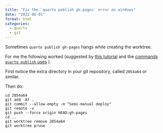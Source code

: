 ```yaml
---
title: "Fix the `quarto publish gh-pages` error on windows"
date: "2022-08-01"
format: html
categories:
  - quarto
  - git
---
```


Sometimes `quarto publish gh-pages` hangs while creating the worktree. 

For me the following worked (suggested by [this tutorial](https://opensource.com/article/21/4/git-worktree) and the [commands `quarto publish` uses](https://github.com/quarto-dev/quarto-cli/blob/046f7fc0228e4480b4d9af57f92b5538f8a27e5b/src/publish/gh-pages/gh-pages.ts) ).

First notice the extra directory in your git repository, called `2054a64` or similar. 

Then do: 
``` 
cd 2054a64 
git add -Af . 
git commit --allow-empty -m "Semi-manual deploy"
git remote -v
git push --force origin HEAD:gh-pages
cd ..
git worktree remove 2054a64 
git worktree prune
```
